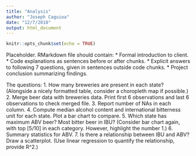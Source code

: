 ```yaml
---
title: "Analysis"
author: "Joseph Caguioa"
date: "12/7/2018"
output: html_document
---
```


```r
knitr::opts_chunk$set(echo = TRUE)
```

Placeholder. RMarkdown file should contain:
* Formal introduction to client.
* Code explanations as sentences before or after chunks.
* Explicit answers to following 7 questions, given in sentences outside code chunks.
* Project conclusion summarizing findings.

The questions:
1. How many breweries are present in each state? (Alongside a nicely formatted table, consider a choropleth map if possible.)
2. Merge beer data with breweries data. Print first 6 observations and last 6 observations to check merged file.
3. Report number of NAs in each column.
4. Compute median alcohol content and international bitterness unit for each state. Plot a bar chart to compare.
5. Which state has maximum ABV beer? Most bitter beer in IBU? (Consider bar chart again, with top [5/10] in each category. However, highlight the number 1.)
6. Summary statistics for ABV.
7. Is there a relationship between IBU and ABV? Draw a scatterplot. (Use linear regression to quantify the relationship, provide R^2.)